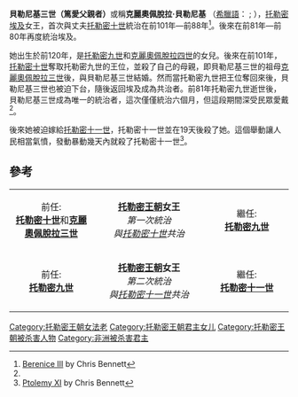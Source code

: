 {{Infobox Monarch 
| name               = 貝勒尼基三世
| title              = [[埃及|埃及]][[托勒密王朝|托勒密王朝]][[女王|女王]] 
| image              = 
| caption            = 
| reign              = 
| coronation         = 
| othertitles        = 
| full name          =  
| native_lang1       = 
| native_lang1_name1 = 
| native_lang2       = 
| native_lang2_name1 = 
| native_lang8       = 
| native_lang8_name1 = 
| predecessor        = 
| successor          = 
| suc-type           = If you wish to use the heir field, then the type of heir is required, (Heir-Apparent/Heir-Presumptive)
| heir               = 
| queen              = 
| consort            = [[托勒密十世|托勒密十世·亞歷山大一世]] <br> [[托勒密十一世|托勒密十一世·亞歷山大二世]]
| spouse 1           = 
| spouse 2           = 
| spouse 3           = 
| spouse 4           = 
| spouse 5           = 
| spouse 6           = 
| spouse 7           = 
| spouse 8           = 
| spouse 9           = 
| spouse 10          = 
| offspring          = 與托勒密十世育有一個女兒
| royal house        = 
| dynasty            = [[托勒密王朝|托勒密王朝]]
| royal anthem       = 
| father             = [[托勒密九世|托勒密九世]]
| mother             = [[克麗奧佩脫拉四世|克麗奧佩脫拉四世]]
| date of birth      = 前120年
| place of birth     = 
| date of death      = 前80年
| place of death     = 埃及
| date of burial     = 
| place of burial    = 
}}

'''貝勒尼基三世（篤愛父親者）'''或稱'''克麗奧佩脫拉·貝勒尼基''' （[[希臘語|希臘語]]：{{lang|el|Βερενίκη}} ; {{bd|前120年||前80年|catIdx=A}}），[[托勒密埃及|托勒密埃及]]女王，首次與丈夫[[托勒密十世|托勒密十世]]統治在前101年—前88年<ref name="CB">[http://www.tyndalehouse.com/Egypt/ptolemies/berenice_iii_fr.htm Berenice III] {{Wayback|url=http://www.tyndalehouse.com/Egypt/ptolemies/berenice_iii_fr.htm |date=20110716100726 }} by Chris Bennett</ref>。後來在前81年—前80年再度統治埃及。

她出生於前120年，是[[托勒密九世|托勒密九世]]和[[克麗奧佩脫拉四世|克麗奧佩脫拉四世]]的女兒。後來在前101年，[[托勒密十世|托勒密十世]]奪取托勒密九世的王位，並殺了自己的母親，即貝勒尼基三世的祖母[[克婁巴特拉三世|克麗奧佩脫拉三世]]後，與貝勒尼基三世結婚。然而當托勒密九世把王位奪回來後，貝勒尼基三世也被迫下台，隨後返回埃及成為共治者。前81年托勒密九世逝世後，貝勒尼基三世成為唯一的統治者，這次僅僅統治六個月，但這段期間深受民眾愛戴<ref name="CB"/>。

後來她被迫嫁給[[托勒密十一世|托勒密十一世]]，托勒密十一世並在19天後殺了她。這個舉動讓人民相當氣憤，發動暴動幾天內就殺了托勒密十一世<ref>[http://www.tyndalehouse.com/Egypt/ptolemies/ptolemy_xi_fr.htm Ptolemy XI] {{Wayback|url=http://www.tyndalehouse.com/Egypt/ptolemies/ptolemy_xi_fr.htm |date=20110716100833 }} by Chris Bennett</ref>。

==參考==
<references/>
{| align="center" cellpadding="2" class="wikitable"
| width="30%" align="center" | 前任:<br>'''[[托勒密十世|托勒密十世]] '''和''' [[克婁巴特拉三世|克麗奧佩脫拉三世]]'''
| width="40%" align="center" | '''[[托勒密王朝|托勒密王朝]]女王'''<br>''第一次統治''<br>''與[[托勒密十世|托勒密十世]]共治''
| width="30%" align="center" | 繼任:<br>'''[[托勒密九世|托勒密九世]]'''
|-
| width="30%" align="center" | 前任:<br>'''[[托勒密九世|托勒密九世]]'''
| width="40%" align="center" | '''[[托勒密王朝|托勒密王朝]]女王'''<br>''第二次統治''<br>''與[[托勒密十一世|托勒密十一世]]共治''
| width="30%" align="center" | 繼任:<br>'''[[托勒密十一世|托勒密十一世]]'''
|}

{{托勒密王朝法老}}
{{著名埃及统治者}}
{{希臘化時代統治者}}
[[Category:托勒密王朝女法老|Category:托勒密王朝女法老]]
[[Category:托勒密王朝君主女儿|Category:托勒密王朝君主女儿]]
[[Category:托勒密王朝被杀害人物|Category:托勒密王朝被杀害人物]]
[[Category:非洲被杀害君主|Category:非洲被杀害君主]]